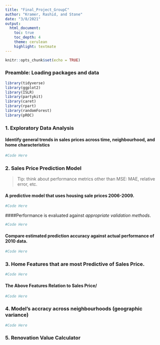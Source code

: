 ```yaml
---
title: "Final_Project_GroupC"
author: "Kramer, Rashid, and Stone"
date: "3/8/2021"
output:
  html_document:
    toc: true
    toc_depth: 4
    theme: cerulean
    highlight: textmate
---
```


```r
knitr::opts_chunk$set(echo = TRUE)
```

### Preamble: Loading packages and data

```r
library(tidyverse)
library(ggplot2)
library(ISLR)
library(partykit)
library(caret)
library(rpart)
library(randomForest)
library(pROC)
```


### 1. Exploratory Data Analysis

#### Identify general trends in sales prices across time, neighbourhood, and home characteristics

```r

#Code Here

```


### 2. Sales Price Prediction Model
> Tip: think about performance metrics other than MSE: MAE, relative error, etc.

#### A predictive model that uses housing sale prices 2006-2009.

```r

#Code Here

```

####Performance is evaluated against *appropriate validation methods*.

```r

#Code Here

```

#### Compare estimated prediction accuracy against actual performance of 2010 data.

```r

#Code Here

```


### 3. Home Features that are most Predictive of Sales Price.

```r

#Code Here

```

#### The Above Features Relation to Sales Price/

```r

#Code Here

```

### 4. Model's accracy across neighbourhoods (geographic variance)

```r

#Code Here

```

### 5. Renovation Value Calculator













